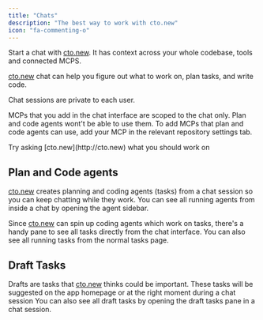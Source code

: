 ```yaml
---
title: "Chats"
description: "The best way to work with cto.new"
icon: "fa-commenting-o"
---
```


Start a chat with [cto.new](http://cto.new). It has context across your whole codebase, tools and connected MCPS.

[cto.new](http://cto.new) chat can help you figure out what to work on, plan tasks, and write code.

<Check>
  Chat sessions are private to each user.
</Check>

MCPs that you add in the chat interface are scoped to the chat only. Plan and code agents wont't be able to use them. To add MCPs that plan and code agents can use, add your MCP in the relevant repository settings tab.

<Note>
  Try asking [cto.new](http://cto.new) what you should work on
</Note>

## Plan and Code agents

[cto.new](http://cto.new) creates planning and coding agents (tasks) from a chat session so you can keep chatting while they work. You can see all running agents from inside a chat by opening the agent sidebar.

Since [cto.new](http://cto.new) can spin up coding agents which work on tasks, there's a handy pane to see all tasks directly from the chat interface. You can also see all running tasks from the normal tasks page.

## Draft Tasks

Drafts are tasks that [cto.new](http://cto.new) thinks could be important. These tasks will be suggested on the app homepage or at the right moment during a chat session You can also see all draft tasks by opening the draft tasks pane in a chat session.